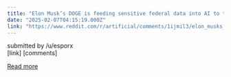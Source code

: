 ```yaml
---
title: "Elon Musk’s DOGE is feeding sensitive federal data into AI to target cuts"
date: "2025-02-07T04:15:19.000Z"
link: "https://www.reddit.com/r/artificial/comments/1ijmil3/elon_musks_doge_is_feeding_sensitive_federal_data/"
---
```


submitted by    /u/esporx  
 [link]   [comments]

[Read more](https://www.reddit.com/r/artificial/comments/1ijmil3/elon_musks_doge_is_feeding_sensitive_federal_data/)
